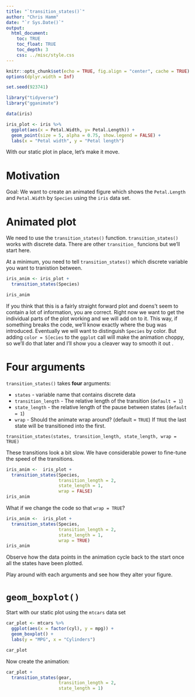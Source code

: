```yaml
---
title: "`transition_states()`"
author: "Chris Hamm"
date: "`r Sys.Date()`"
output: 
  html_document:
    toc: TRUE
    toc_float: TRUE
    toc_depth: 3
    css: ../misc/style.css
---
```



```r
knitr::opts_chunk$set(echo = TRUE, fig.align = "center", cache = TRUE)
options(dplyr.width = Inf)
```


```r
set.seed(923741)

library("tidyverse")
library("gganimate")

data(iris)
```


```r
iris_plot <- iris %>% 
  ggplot(aes(x = Petal.Width, y= Petal.Length)) +
  geom_point(size = 5, alpha = 0.75, show.legend = FALSE) +
  labs(x = "Petal width", y = "Petal length")

```

With our static plot in place, let's make it move. 


# Motivation

Goal: We want to create an animated figure which shows the `Petal.Length` and `Petal.Width` by `Species` using the `iris` data set.


# Animated plot

We need to use the `transition_states()` function. `transition_states()` works with discrete data. There are other `transition_` funcions but we'll start here.

At a minimum, you need to tell `transition_states()` which discrete variable you want to tranistion between.

```r
iris_anim <- iris_plot + 
  transition_states(Species)

iris_anim
```

If you think that this is a fairly straight forward plot and doens't seem to contain a lot of information, you are correct. Right now we want to get the individual parts of the plot working and we will add on to it. This way, if something breaks the code, we'll know exactly where the bug was introduced. Eventually we will want to distinguish `Species` by color. But adding `color = S[ecies` to the `ggplot` call will make the animation choppy, so we'll do that later and I'll show you a cleaver way to smooth it out . 


# Four arguments
`transition_states()` takes **four** arguments:

  - `states` - variable name that contains discrete data
  - `transition_length` - The relative length of the transition (`default = 1`)
  - `state_length` - the relative length of the pause between states (`default = 1`)
  - `wrap` - Should the animate wrap around? (default = `TRUE`) If `TRUE` the last state will be transitioned into the first.

`transition_states(states, transition_length, state_length, wrap = TRUE)`

These transitions look a bit slow. We have considerable power to fine-tune the speed of the transitions. 



```r
iris_anim <-  iris_plot +
  transition_states(Species,
                    transition_length = 2, 
                    state_length = 1,
                    wrap = FALSE)
iris_anim
```

What if we change the code so that `wrap = TRUE`?


```r
iris_anim <-  iris_plot +
  transition_states(Species,
                    transition_length = 2, 
                    state_length = 1,
                    wrap = TRUE)
iris_anim
```

Observe how the data points in the animation cycle back  to the start once all the states have been plotted.

Play around with each arguments and see how they alter your figure. 


# `geom_boxplot()`

Start with our static plot using the `mtcars` data set
```r
car_plot <- mtcars %>% 
  ggplot(aes(x = factor(cyl), y = mpg)) +
  geom_boxplot() +
  labs(y = "MPG", x = "Cylinders")

car_plot
```


Now create the animation:
```r
car_plot +
  transition_states(gear, 
                    transition_length = 2, 
                    state_length = 1)
```


